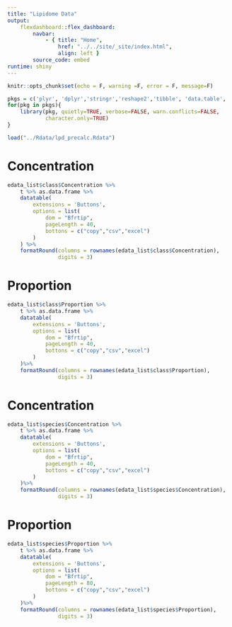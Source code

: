 ```yaml
---
title: "Lipidome Data"
output:
    flexdashboard::flex_dashboard:
        navbar:
            - { title: "Home", 
                href: "../../site/_site/index.html", 
                align: left }
        source_code: embed
runtime: shiny 
---
```


```r
knitr::opts_chunk$set(echo = F, warning =F, error = F, message=F)
```

```r
pkgs = c('plyr', 'dplyr','stringr','reshape2','tibble', 'data.table', 'DT')
for(pkg in pkgs){
    library(pkg, quietly=TRUE, verbose=FALSE, warn.conflicts=FALSE, 
            character.only=TRUE)
}
```

```r
load("../Rdata/lpd_precalc.Rdata")
```

Concentration {data-navmenu="Class"}
============================

```r
edata_list$class$Concentration %>%
    t %>% as.data.frame %>%
    datatable(
        extensions = 'Buttons',
        options = list(
            dom = "Bfrtip",
            pageLength = 40,
            bottons = c("copy","csv","excel")
        )
    ) %>%
    formatRound(columns = rownames(edata_list$class$Concentration),
                digits = 3)
```

Proportion {data-navmenu="Class"}
=====================================

```r
edata_list$class$Proportion %>%
    t %>% as.data.frame %>%
    datatable(
        extensions = 'Buttons',
        options = list(
            dom = "Bfrtip",
            pageLength = 40,
            bottons = c("copy","csv","excel")
        )
    )%>%
    formatRound(columns = rownames(edata_list$class$Proportion),
                digits = 3)
```

Concentration {data-navmenu="Species"}
=====================================

```r
edata_list$species$Concentration %>%
    t %>% as.data.frame %>%
    datatable(
        extensions = 'Buttons',
        options = list(
            dom = "Bfrtip",
            pageLength = 40,
            bottons = c("copy","csv","excel")
        )
    )%>%
    formatRound(columns = rownames(edata_list$species$Concentration),
                digits = 3)
```

Proportion {data-navmenu="Species"}
=====================================

```r
edata_list$species$Proportion %>%
    t %>% as.data.frame %>%
    datatable(
        extensions = 'Buttons',
        options = list(
            dom = "Bfrtip",
            pageLength = 80,
            bottons = c("copy","csv","excel")
        )
    )%>%
    formatRound(columns = rownames(edata_list$species$Proportion),
                digits = 3)
```